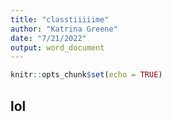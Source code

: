 ```yaml
---
title: "classtiiiiime"
author: "Katrina Greene"
date: "7/21/2022"
output: word_document
---
```


```r
knitr::opts_chunk$set(echo = TRUE)
```

## lol